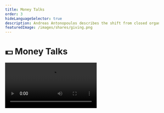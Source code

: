 ```yaml
---
title: Money Talks
order: 3
hideLanguageSelector: true
description: Andreas Antonopoulos describes the shift from closed organizations to open platforms to ownerless protocols and describes the historical appearance and uses of money.
featuredImage: /images/shares/giving.png
---
```


# 💵 Money Talks

<Video src="https://www.youtube-nocookie.com/embed/n-EpKQ6xIJs" />

This slightly older [Andreas Antonopoulos talk](https://www.youtube.com/watch?v=n-EpKQ6xIJs&list=PLPQwGV1aLnTvCuQXCZ3RBvdlCnqstTirl&index=2) is part of a playlist which is enormously valuable for setting the scene in our current study. Andreas was one of the first, and remains perhaps the most famous, presenter of Bitcoin and the ideas which inform it. Many of his talks and presentations have already become cultural artifacts. 

## How does this fit into Kernel?

This talk provides an historical context for money and outlines why Bitcoin is important within that context. It has been chosen for Kernel, in particular, because it speaks directly to:

<Process>

**Money** and **speech**, and how closely interwoven these two have always been.

**Value** in the broadest and most historical sense, with many pertinent examples provided.

**Meaning**. This is not about money for the internet: it's about the internet of money.

</Process>

## Brief

Briefs present the most relevant quotes from the linked resource, with small pieces of added commentary where appropriate.

> "If you think of money as technology, how old is this technology? \[...\] It's always surprising that people will say, 'Oh, 400 years old', '1000 years old', 'a few thousand years old'. In fact, we don't know how old money is \[...\] We have yet to discover a civilization that didn't have money. So, we know it's at least as old as civilization.

> One thing that really surprises people is that **money is older than writing**. The way we know this is that the first examples of writing [cuneiform and hieroglyphics] we have are writing about money - they're ledgers. Is writing older than the wheel? I don't know, but we do know that wheels were used as money. **Money is an ancient technology**."

It's no small thing to talk about "building better money" because what we're actually talking about is a human symbolic construction which extends back beyond recorded history. Every time there has been a significant innovation in how money is expressed and/or used, very interesting things have happened to both the ways in which, and the scale at which, humans organize.

> "Primates can be taught to use money: i.e. there are studies which show that you can teach them that specific stones can be exchanged for bananas. Very quickly, they invent both armed robbery and prostitution. What does this tell you about the nature of money? The important insight is that _money is a form of communication_. At its very basic level, money isn't value: money represents an abstraction of value. It's a way of _communicating value_. **Money is a language**."

If money is a language, what does an innovation which makes its medium logically decentralized really mean? It may mean that no-one will control the expression of economic value in exactly the same way that no-one controls the meaning of words: they are arrived at consensually through common use. What will you choose to say in this ancient language we are revitalizing?

<Flash>

<Card>

Q: Which technology is older: writing or money?

A: Money.

</Card>

</Flash>

Once we add the ability to program this medium using a Turing-complete script, we may need to begin thinking of all this not in terms of a new language, but as a *development of the order of language itself*, but more on that later.

> "Communicating value to each other is the basis of creating social bonds. **Money is an important social tool**."

Money as linguistic technology is (and always has been) about the scale at which you can play your co-ordination game. The scale is now planetary. Are you ready to make your move?

### For the skeptics

> "Think about how often the technology of money has been transformed. Very basically, communicating value can take place through an exchange of things of equal value. The first major technological evolution is to exchange something you can't eat: shells, beads, feathers, a string with knots etc., so that money takes a more abstract form. It moves away from the tangible consumption of intrinsic value, and becomes something which refers to value as an abstraction. Precious metals fairly quickly became the most popular way of doing this because they're scarce, transportable, divisible, and universally valued for aesthetic purposes. It took thousands of years for this invention to take root, and we see it occurring around the time of the agrarian revolution. Then nothing for a few thousand years. Then came the idea that I can deposit my gold with someone trustworthy; they can issue a paper certificate for my deposit; and I can trade that paper.

> With every technological revolution in money, there comes skepticism; and this is the moment of greatest skepticism in our history. The move to paper was highly controversial. It took about 400 years for paper as money to become broadly accepted. Then, 60 years ago, we saw a new form of money in the form of plastic cards. In fact, the first cards were paper, but then Diner's Club in the US created the first recognizable credit card (which was originally a form of a traveler's cheque). 

> Now we have Bitcoin which represents a new form of 'doing money' and is as radical as the change from precious metals to paper, perhaps even more so. This is because our history as a species has to do with tangible expressions of wealth, and now we're dealing with a network-centric form of money which is totally abstract."

We're really looking at a phase change in the expressive power of money: i.e. it can now be programmed to *do stuff dynamically* in addition to being traded. Why does it matter that we now have a network-centric form of programmable money which is totally abstract? 

Well, what money is, how it is created, and who gets to distribute it goes to the very heart of the ways in which we are all incentivised to act. Incentives can be thought of as the social, political and neurobiological primitives which define what kinds of behaviours we express - individually and collectively - and therefore the kinds of conscious experience we value, both personally and communally. Programming such primitives in a network-centric manner, where meaning is arrived at consensually, provides no less than the possibility to broaden the horizons of human consciousness.

### Open protocols and a network of value

> "Bitcoin isn't just digital money (we already have that). **Bitcoin is a fundamental transformation in the technology of money**. So, let's talk about network architecture, because Bitcoin isn't happening in a vacuum; it's happening at a moment in history when we are seeing a transformation in many social institutions; i.e. the network-centric era. The internet has precipitated the change of many closed, hierarchical organizations and institutions into _platforms_. We've started seeing the introduction of _interfaces_ - APIs - where information can flow in and out of the organization. Now, even more transformation is occurring with the change from platforms to _protocols_; the difference being that, in protocols, there is no central appeal. TCP/IP doesn't work with reference to a service provider; TCP/IP works, _without context_, everywhere in the world. **You don't have to sign up for an account, you just have to use the language**. Once you go from a platform to a language, it creates a host of new possibilities.

> **Bitcoin is the first, network-centric, protocol for money** and what that means is that it exists without reference to an institution or platform.

Once you've understood that money is a language used since time immemorial to communicate value, and that 2009 saw a phase shift from controlled, closed platforms to open, permissionless protocols; you've got the whole thing. What matters now is the precedents we set as the first users of these new protocols.

<Flash>

<Card>

Q: Bitcoin transforms the technology of money into a network-centric protocol. As such, it is not a new kind of language, but a development of the \_\_\_\_\_ of language.

A: Order.

</Card>

</Flash>

> "'Peer-to-peer' money refers to an architecture which describes the relationship between participants in a (distributed) system. The architecture of Bitcoin is peer-to-peer because **every participant in the network speaks the Bitcoin protocol at the same level**. There are no "special" Bitcoin nodes. It means that every peer treats every transaction the same; it has no context in the peer's system apart from that which it gets from the network."

Context and state are critical in distributed systems, because they are shared between all the peers who can therefore change that state according to certain rules, if they speak the agreed-upon language. This is very different to a client-server architecture like that run by Facebook, who retain total control over the state, as well as your data.

### Master-slave vs peer-to-peer

> "Money is something that we don't talk about or teach, and perhaps this is a result of the architecture. Precious metals stored in a vault against which paper is issued mean that money in this expression is a form of debt, which curtails our discussions. How many of you have money in a bank? [everyone raises their hands] **None of you have money in a bank!** You have loaned your money to a bank: it is not the same thing."

The bank-customer relationship is an earlier form of the same client-server architecture, and the money involved here only exists on a ledger that you do not have access to, or the ability to influence.

> "Another term used for this client-server architecture where you maintain only a weak copy is a **master-slave** architecture. If you think about previous technologies of money as using this master-slave architecture, you have to ask an uncomfortable question: who is the slave?"

> "Bitcoin is totally different, because you don't owe anyone anything, nor does anyone owe you anything. It is not a system based on debt. It is a system based on absolute ownership of an abstract token. In Bitcoin, possession is 10/10ths of the law. Bitcoin is a **fundamental transformation** because it changes radically the architecture of money into one where every participant is equal and where a transaction has no state or context other than that required to obey the rules of a network no-one controls. Your money is yours; no-one can censor, seize, or freeze it. No-one can tell you what to say with your money."

The point about architecture is critical to understanding the deeper intentions of this Kernel course: we want to teach you how to see the underlying patterns in things so that you can more efficiently process all the information coming at you and pick the most relevant bits, based on a firm grasp of the fundamentals, which will help you transform your knowledge and skills to those required to overhaul the web now that we have protocols for money.

> "Rather than focussing on intrinsic value, we should be thinking about **intrinsic utility**. Bitcoin represents a moment of immense intrinsic utility: it is software-as-money, money-as-a-content-type, money-as-a-service. Programmable money provides utility which makes it much more than just money for the internet: **it turns it into the internet of money**.

<Flash>

<Card>

Q: Bitcoin represents a shift from a master-slave architecture for money to what?

A: Peer-to-peer.

</Card>

</Flash>

Later in the Q&A session Andreas makes the point that "Bitcoin is a choice; it's opt-in." So, the internet of money is not a given: it's what we're building now. It is our responsibility to make it transparent and eminently usable, while keeping it peer-to-peer, borderless, open, and fair.

> "Interestingly enough, I think the blockchain will create a completely new kind of common good that we've never seen before. If you accept the idea that Bitcoin, or something like it, will continue to exist, we arrive at a place where - for the first time in history - we have a shared historical record which does not decay in time and cannot be changed: immutable history forever \[...\] This immutable history will itself **become a common good** with a scale in time that we have never had before, in any civilization (even those that carved their ledgers in stone).

What is your time horizon? Your life? Your children's life? Or something deeper and more durable than all these transient generations?

